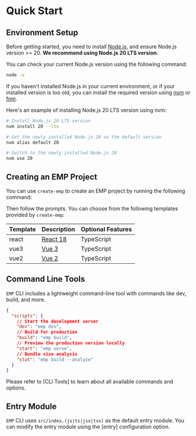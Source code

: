 
# Quick Start

## Environment Setup

Before getting started, you need to install [Node.js](https://nodejs.org/), and ensure Node.js version >= 20. **We recommend using Node.js 20 LTS version**.

You can check your current Node.js version using the following command:

```bash
node -v
```

If you haven't installed Node.js in your current environment, or if your installed version is too old, you can install the required version using [nvm](https://github.com/nvm-sh/nvm) or [fnm](https://github.com/Schniz/fnm).

Here's an example of installing Node.js 20 LTS version using nvm:

```bash
# Install Node.js 20 LTS version
nvm install 20 --lts

# Set the newly installed Node.js 20 as the default version
nvm alias default 20

# Switch to the newly installed Node.js 20
nvm use 20
```

## Creating an EMP Project

You can use `create-emp` to create an EMP project by running the following command:

<PackageManagerTabs command="create emp@latest" />


Then follow the prompts. You can choose from the following templates provided by `create-emp`:

| Template | Description                    | Optional Features |
| -------- | ------------------------------ | ---------------- |
| react    | [React 18](https://react.dev/) | TypeScript      |
| vue3     | [Vue 3](https://vuejs.org/)    | TypeScript      |
| vue2     | [Vue 2](https://v2.vuejs.org/) | TypeScript      |


## Command Line Tools

`EMP` CLI includes a lightweight command-line tool with commands like dev, build, and more.

```json title="package.json"
{
  "scripts": {
    // Start the development server
    "dev": "emp dev",
    // Build for production
    "build": "emp build",
    // Preview the production version locally
    "start": "emp serve",
    // Bundle size analysis
    "stat": "emp build --analyze"
  }
}
```

Please refer to [CLI Tools] to learn about all available commands and options.

## Entry Module

`EMP` CLI uses `src/index.(js|ts|jsx|tsx)` as the default entry module. You can modify the entry module using the [entry] configuration option.
